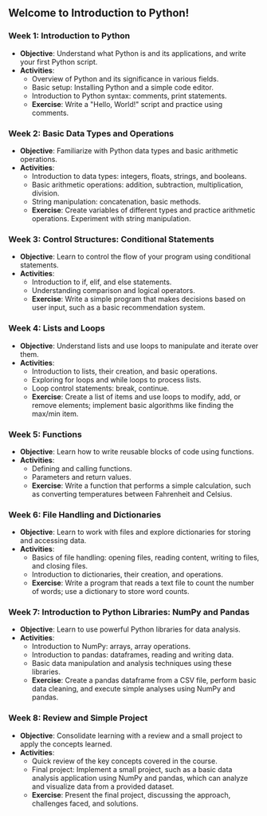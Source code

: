 ## Welcome to Introduction to Python!

### Week 1: Introduction to Python

-   **Objective**: Understand what Python is and its applications, and write your first Python script.
-   **Activities**:
    -   Overview of Python and its significance in various fields.
    -   Basic setup: Installing Python and a simple code editor.
    -   Introduction to Python syntax: comments, print statements.
    -   **Exercise**: Write a "Hello, World!" script and practice using comments.

### Week 2: Basic Data Types and Operations

-   **Objective**: Familiarize with Python data types and basic arithmetic operations.
-   **Activities**:
    -   Introduction to data types: integers, floats, strings, and booleans.
    -   Basic arithmetic operations: addition, subtraction, multiplication, division.
    -   String manipulation: concatenation, basic methods.
    -   **Exercise**: Create variables of different types and practice arithmetic operations. Experiment with string manipulation.

### Week 3: Control Structures: Conditional Statements

-   **Objective**: Learn to control the flow of your program using conditional statements.
-   **Activities**:
    -   Introduction to if, elif, and else statements.
    -   Understanding comparison and logical operators.
    -   **Exercise**: Write a simple program that makes decisions based on user input, such as a basic recommendation system.

### Week 4: Lists and Loops

-   **Objective**: Understand lists and use loops to manipulate and iterate over them.
-   **Activities**:
    -   Introduction to lists, their creation, and basic operations.
    -   Exploring for loops and while loops to process lists.
    -   Loop control statements: break, continue.
    -   **Exercise**: Create a list of items and use loops to modify, add, or remove elements; implement basic algorithms like finding the max/min item.

### Week 5: Functions

-   **Objective**: Learn how to write reusable blocks of code using functions.
-   **Activities**:
    -   Defining and calling functions.
    -   Parameters and return values.
    -   **Exercise**: Write a function that performs a simple calculation, such as converting temperatures between Fahrenheit and Celsius.

### Week 6: File Handling and Dictionaries

-   **Objective**: Learn to work with files and explore dictionaries for storing and accessing data.
-   **Activities**:
    -   Basics of file handling: opening files, reading content, writing to files, and closing files.
    -   Introduction to dictionaries, their creation, and operations.
    -   **Exercise**: Write a program that reads a text file to count the number of words; use a dictionary to store word counts.

### Week 7: Introduction to Python Libraries: NumPy and Pandas

-   **Objective**: Learn to use powerful Python libraries for data analysis.
-   **Activities**:
    -   Introduction to NumPy: arrays, array operations.
    -   Introduction to pandas: dataframes, reading and writing data.
    -   Basic data manipulation and analysis techniques using these libraries.
    -   **Exercise**: Create a pandas dataframe from a CSV file, perform basic data cleaning, and execute simple analyses using NumPy and pandas.

### Week 8: Review and Simple Project

-   **Objective**: Consolidate learning with a review and a small project to apply the concepts learned.
-   **Activities**:
    -   Quick review of the key concepts covered in the course.
    -   Final project: Implement a small project, such as a basic data analysis application using NumPy and pandas, which can analyze and visualize data from a provided dataset.
    -   **Exercise**: Present the final project, discussing the approach, challenges faced, and solutions.
